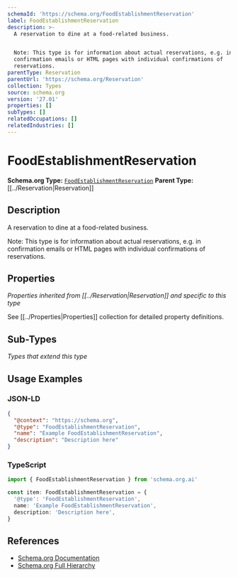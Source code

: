 ```yaml
---
schemaId: 'https://schema.org/FoodEstablishmentReservation'
label: FoodEstablishmentReservation
description: >-
  A reservation to dine at a food-related business.


  Note: This type is for information about actual reservations, e.g. in
  confirmation emails or HTML pages with individual confirmations of
  reservations.
parentType: Reservation
parentUrl: 'https://schema.org/Reservation'
collection: Types
source: schema.org
version: '27.01'
properties: []
subTypes: []
relatedOccupations: []
relatedIndustries: []
---
```

# FoodEstablishmentReservation

**Schema.org Type:** [`FoodEstablishmentReservation`](https://schema.org/FoodEstablishmentReservation)
**Parent Type:** [[../Reservation|Reservation]]

## Description

A reservation to dine at a food-related business.

Note: This type is for information about actual reservations, e.g. in confirmation emails or HTML pages with individual confirmations of reservations.

## Properties

*Properties inherited from [[../Reservation|Reservation]] and specific to this type*

See [[../Properties|Properties]] collection for detailed property definitions.

## Sub-Types

*Types that extend this type*

## Usage Examples

### JSON-LD

```json
{
  "@context": "https://schema.org",
  "@type": "FoodEstablishmentReservation",
  "name": "Example FoodEstablishmentReservation",
  "description": "Description here"
}
```

### TypeScript

```typescript
import { FoodEstablishmentReservation } from 'schema.org.ai'

const item: FoodEstablishmentReservation = {
  '@type': 'FoodEstablishmentReservation',
  name: 'Example FoodEstablishmentReservation',
  description: 'Description here',
}
```

## References

- [Schema.org Documentation](https://schema.org/FoodEstablishmentReservation)
- [Schema.org Full Hierarchy](https://schema.org/docs/full.html)
